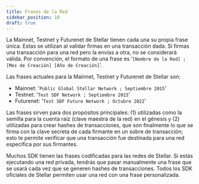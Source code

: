 ```yaml
---
title: Frases de la Red
sidebar_position: 10
draft: true
---
```


La Mainnet, Testnet y Futurenet de Stellar tienen cada una su propia frase única. Estas se utilizan al validar firmas en una transacción dada. Si firmas una transacción para una red pero la envías a otra, no se considerará válida. Por convención, el formato de una frase es ‘`[Nombre de la Red] ; [Mes de Creación] [Año de Creación]`’.

Las frases actuales para la Mainnet, Testnet y Futurenet de Stellar son:

- Mainnet: '`Public Global Stellar Network ; Septiembre 2015`'
- Testnet: '`Test SDF Network ; Septiembre 2015`'
- Futurenet: '`Test SDF Future Network ; Octubre 2022`'

Las frases sirven para dos propósitos principales: (1) utilizadas como la semilla para la cuenta raíz (clave maestra de la red) en el génesis y (2) utilizadas para crear hashes de transacciones, que son finalmente lo que se firma con la clave secreta de cada firmante en un sobre de transacción; esto te permite verificar que una transacción fue destinada para una red específica por sus firmantes.

Muchos SDK tienen las frases codificadas para las redes de Stellar. Si estás ejecutando una red privada, tendrás que pasar manualmente una frase que se usará cada vez que se generen hashes de transacciones. Todos los SDK oficiales de Stellar permiten usar una red con una frase personalizada.

